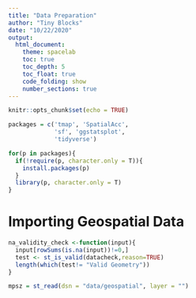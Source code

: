 ```yaml
---
title: "Data Preparation"
author: "Tiny Blocks"
date: "10/22/2020"
output:
  html_document:
    theme: spacelab 
    toc: true
    toc_depth: 5
    toc_float: true
    code_folding: show
    number_sections: true
---
```


```r
knitr::opts_chunk$set(echo = TRUE)
```

```r
packages = c('tmap', 'SpatialAcc',
             'sf', 'ggstatsplot',
             'tidyverse')

for(p in packages){
  if(!require(p, character.only = T)){
    install.packages(p)
  }
  library(p, character.only = T)
}
```

# Importing Geospatial Data
```r
na_validity_check <-function(input){
  input[rowSums(is.na(input))!=0,]
  test <- st_is_valid(datacheck,reason=TRUE)
  length(which(test!= "Valid Geometry"))
}
```

```r
mpsz = st_read(dsn = "data/geospatial", layer = "")
```

```r

```


